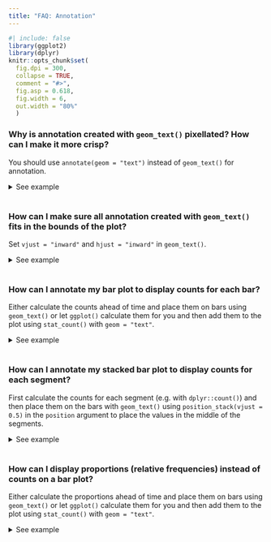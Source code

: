```yaml
---
title: "FAQ: Annotation"
---
```


```{=html}
<style>
  .content h3 {
    margin-top: -30px !important;
  }
  
  details {
    margin-bottom: 40px;
  }
</style>
```
```r
#| include: false
library(ggplot2)
library(dplyr)
knitr::opts_chunk$set(
  fig.dpi = 300, 
  collapse = TRUE, 
  comment = "#>",
  fig.asp = 0.618,
  fig.width = 6,
  out.width = "80%"
  )
```



### Why is annotation created with `geom_text()` pixellated? How can I make it more crisp?

You should use `annotate(geom = "text")` instead of `geom_text()` for annotation.

<details>

<summary>See example</summary>

In the following visualisation we have annotated a histogram with a red line and red text to mark the mean. Note that both the line and the text appears pixellated/fuzzy.

```r
#| fig.alt: "Histogram of highway miles per gallon for 234 cars. A red line is
#|  placed at the position 23.44 and is adorned with the label 'mean 23.44'.
#|  Both the line and the text appear pixellated due to overplotting."
mean_hwy <- round(mean(mpg$hwy), 2)

ggplot(mpg, aes(x = hwy)) +
  geom_histogram(binwidth = 2) +
  geom_segment(
    x = mean_hwy, xend = mean_hwy,
    y = 0, yend = 35,
    color = "red"
  ) +
  geom_text(
    x = mean_hwy, y = 40,
    label = paste("mean\n", mean_hwy),
    color = "red"
  )
```

This is because `geom_text()` draws the geom once per each row of the data frame, and plotting these on top of each other. For annotation (as opposed to plotting the data using text as geometric objects to represent each observation) use `annotate()` instead.


```r
#| fig.alt: "Histogram of highway miles per gallon for 234 cars. A red line is
#|  placed at the position 23.44 and is adorned with the label 'mean = 23.44'.
#|  Both the line and the text appear crisp."
ggplot(mpg, aes(x = hwy)) +
  geom_histogram(binwidth = 2) +
  annotate("segment",
    x = mean_hwy, xend = mean_hwy, y = 0, yend = 35,
    color = "red"
  ) +
  annotate("text",
    x = mean_hwy, y = 40,
    label = paste("mean =", mean_hwy),
    color = "red"
  )
```

</details>

### How can I make sure all annotation created with `geom_text()` fits in the bounds of the plot?

Set `vjust = "inward"` and `hjust = "inward"` in `geom_text()`.

<details>

<summary>See example</summary>

Suppose you have the following data frame and visualization. The labels at the edges of the plot are cut off slightly.

```r
#| fig.alt: "A plot showing the words 'two', 'three' and 'four' arranged 
#|  diagonally. The 'two' and 'four' labels have been clipped to the panel's 
#|  edge and are not displayed completely."
df <- tibble::tribble(
  ~x, ~y, ~name,
  2,  2,  "two",
  3,  3,  "three",
  4,  4,  "four"
)

ggplot(df, aes(x = x, y = y, label = name)) +
  geom_text(size = 10)
```

You could manually extend axis limits to avoid this, but a more straightforward approach is to set `vjust = "inward"` and `hjust = "inward"` in `geom_text()`.

```r
#| fig.alt: "A plot showing the words 'two', 'three' and 'four' arranged 
#|  diagonally. The 'two' and 'four' labels are aligned to the top-right and 
#|  bottom-left relative to their anchor points, and are displayed in their
#|  entirety."
ggplot(df, aes(x = x, y = y, label = name)) +
  geom_text(size = 10, vjust = "inward", hjust = "inward")
```

</details>

### How can I annotate my bar plot to display counts for each bar?

Either calculate the counts ahead of time and place them on bars using `geom_text()` or let `ggplot()` calculate them for you and then add them to the plot using `stat_count()` with `geom = "text"`.

<details>

<summary>See example</summary>

Suppose you have the following bar plot and you want to add the number of cars that fall into each `drv` level on their respective bars.

```r
#| fig.alt: "A bar chart showing the number of cars for each of three types
#|  of drive train."
ggplot(mpg, aes(x = drv)) +
  geom_bar()
```

One option is to calculate the counts with `dplyr::count()` and then pass them to the `label` mapping in `geom_text()`.
Note that we expanded the y axis limit to get the numbers to fit on the plot.

```r
#| fig.alt: "A bar chart showing the number of cars for each of three types
#|  of drive train. The count values are displayed on top of the bars as text."
mpg |>
  dplyr::count(drv) |>
  ggplot(aes(x = drv, y = n)) +
  geom_col() +
  geom_text(aes(label = n), vjust = -0.5) +
  coord_cartesian(ylim = c(0, 110))
```

Another option is to let `ggplot()` do the counting for you, and access these counts with `after_stat(count)` that is mapped to the labels to be placed on the plot with `stat_count()`.

```r
#| fig.alt: "A bar chart showing the number of cars for each of three types
#|  of drive train. The count values are displayed on top of the bars as text."
ggplot(mpg, aes(x = drv)) +
  geom_bar() + 
  stat_count(geom = "text", aes(label = ..count..), vjust = -0.5) +
  coord_cartesian(ylim = c(0, 110))
```

</details>

### How can I annotate my stacked bar plot to display counts for each segment?

First calculate the counts for each segment (e.g. with `dplyr::count()`) and then place them on the bars with `geom_text()` using `position_stack(vjust = 0.5)` in the `position` argument to place the values in the middle of the segments.

<details>

<summary>See example</summary>

Suppose you have the following stacked bar plot.

```r
#| fig.alt: "A stacked bar chart showing the number of cars for each of seven 
#|  types of cars. The fill colour of the bars indicate the type of drive 
#|  train."
ggplot(mpg, aes(x = class, fill = drv)) +
  geom_bar()
```

You can first calculate the counts for each segment with `dplyr::count()`, which will place these values in a column called `n`.

```r
mpg |>
  count(class, drv) 
```

You can then pass this result directly to `ggplot()`, draw the segments with appropriate heights with `y = n` in the `aes`thetic mapping and `geom_col()` to draw the bars, and finally place the counts on the plot with `geom_text()`.

```r
#| fig.alt: "A stacked bar chart showing the number of cars for each of seven 
#|  types of cars. The fill colour of the bars indicate the type of drive 
#|  train. In the middle of each filled part, the count value is displayed as 
#|  text."
mpg |>
  count(class, drv) |>
  ggplot(aes(x = class, fill = drv, y = n)) +
  geom_col() +
  geom_text(aes(label = n), size = 3, position = position_stack(vjust = 0.5))
```

</details>

### How can I display proportions (relative frequencies) instead of counts on a bar plot?

Either calculate the proportions ahead of time and place them on bars using `geom_text()` or let `ggplot()` calculate them for you and then add them to the plot using `stat_count()` with `geom = "text"`.

<details>

<summary>See example</summary>

Suppose you have the following bar plot but you want to display the proportion of cars that fall into each `drv` level, instead of the count.

```r
#| fig.alt: "A bar chart showing the number of cars for each of three types
#|  of drive train."
ggplot(mpg, aes(x = drv)) +
  geom_bar()
```

One option is to calculate the proportions with `dplyr::count()` and then use `geom_col()` to draw the bars

```r
#| fig.alt: "A bar chart showing the proportion of cars for each of three types
#|  of drive train."
mpg |>
  dplyr::count(drv) |>
  mutate(prop = n / sum(n)) |>
  ggplot(aes(x = drv, y = prop)) +
  geom_col()
```

Another option is to let `ggplot()` do the calculation of proportions for you, and access these counts with `..prop..`.
Note that we also need to the `group = 1` mapping for this option.

```r
#| fig.alt: "A bar chart showing the proportion of cars for each of three types
#|  of drive train."
ggplot(mpg, aes(x = drv, y = ..prop.., group = 1)) +
  geom_bar()
```

</details>

